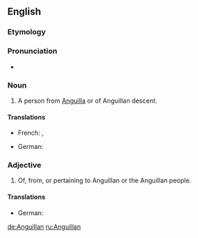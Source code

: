 ==English==

===Etymology===
{{suffix|Anguilla|an}}

===Pronunciation===
* {{IPA|/æŋˈgwɪlən/|lang=en}}

===Noun===
{{en-noun}}

# A person from [[Anguilla]] or of Anguillan descent.

====Translations====
{{trans-top|person from Anguilla}}
* French: {{t|fr|Anguillan|m}}, {{t|fr|Anguillane|f}}
{{trans-mid}}
* German: {{t-|de|von Anguilla}}
{{trans-bottom}}

===Adjective===
{{en-adj|-}}

# Of, from, or pertaining to Anguillan or the Anguillan people.

====Translations====
{{trans-top|of, from, or pertaining to Anguilla}}
* German: {{t-|de|von Anguilla}}
{{trans-mid}}
{{trans-bottom}}

[[de:Anguillan]]
[[ru:Anguillan]]